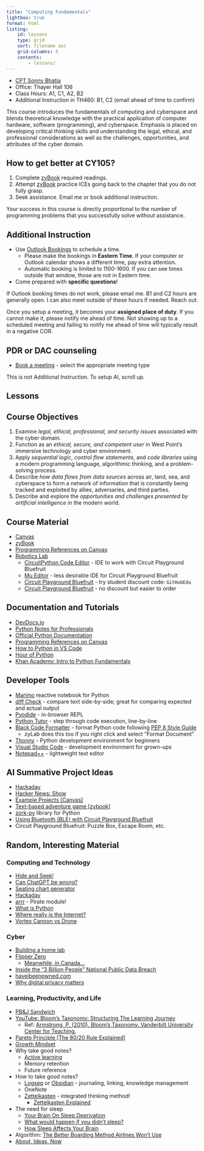 ```yaml
---
title: "Computing Fundamentals"
lightbox: true
format: html
listing:
    id: lessons
    type: grid
    sort: filename asc
    grid-columns: 5
    contents:
        - lessons/
---
```


- [CPT Sonny Bhatia](https://bhatia.dev/)
- Office: Thayer Hall 106
- Class Hours: A1, C1, A2, B2
- Additional Instruction in TH460: B1, C2 (email ahead of time to confirm)

This course introduces the fundamentals of computing and cyberspace and blends theoretical knowledge with the practical application of computer hardware, software (programming), and cyberspace. Emphasis is placed on developing critical thinking skills and understanding the legal, ethical, and professional considerations as well as the challenges, opportunities, and attributes of the cyber domain.


## How to get better at CY105?

1. Complete [zyBook](https://learn.zybooks.com/zybook/WESTPOINTCY105Fall2024) required readings.
1. Attempt [zyBook](https://learn.zybooks.com/zybook/WESTPOINTCY105Fall2024) practice ICEs going back to the chapter that you do not fully grasp.
1. Seek assistance. Email me or book additional instruction.

Your success in this course is directly proportional to the number of programming problems that you successfully solve without assistance.


## Additional Instruction

- Use [Outlook Bookings](https://outlook.office.com/bookwithme/user/eb7d00eba18d43f0a98c54dee80af31d@westpoint.edu/meetingtype/jltYy6M1Zk-gtINzpqM9Zw2) to schedule a time.
    - Please make the bookings in **Eastern Time**. If your computer or Outlook calendar shows a different time, pay extra attention.
    - Automatic booking is limited to 1100-1600. If you can see times outside that window, those are not in Eastern time.
- Come prepared with **specific questions**!

::: {.callout-note}
If Outlook booking times do not work, please email me. B1 and C2 hours are generally open. I can also meet outside of these hours if needed. Reach out.
:::

::: {.callout-warning}
Once you setup a meeting, it becomes your __assigned place of duty__. If you cannot make it, please notify me ahead of time. Not showing up to a scheduled meeting and failing to notify me ahead of time will typically result in a negative COR.
:::

## PDR or DAC counseling

- [Book a meeting](https://outlook.office.com/bookwithme/user/eb7d00eba18d43f0a98c54dee80af31d@westpoint.edu) - select the appropriate meeting type

::: {.callout-note}
This is not Additional Instruction. To setup AI, scroll up.
:::


## Lessons

::: {#lessons}
:::


## Course Objectives

1. Examine _legal, ethical, professional, and security issues_ associated with the cyber domain.
1. Function as an _ethical, secure, and competent user_ in West Point’s immersive technology and cyber environment.
1. Apply _sequential logic_, _control flow statements_, and _code libraries_ using a modern programming language, algorithmic thinking, and a problem-solving process.
1. Describe _how data flows from data sources_ across air, land, sea, and cyberspace to form a network of information that is constantly being tracked and exploited by allies, adversaries, and third parties.
1. Describe and explore the _opportunities and challenges presented by artificial intelligence_ in the modern world.


## Course Material
- [Canvas](https://westpoint.instructure.com/courses/7068)
- [zyBook](https://learn.zybooks.com/zybook/WESTPOINTCY105Fall2024/)
- [Programming References on Canvas](https://westpoint.instructure.com/courses/7068/pages/programming-references)
- [Robotics Lab](https://usma-eecs.github.io/CY105_Lab/index.html)
    - [CircuitPython Code Editor](https://code.circuitpython.org/) - IDE to work with Circuit Playground Bluefruit
    - [Mu Editor](https://codewith.mu/) - less desirable IDE for Circuit Playground Bluefruit
    - [Circuit Playground Bluefruit](https://www.adafruit.com/product/764) - try student discount code: `GitHubEdu`
    - [Circuit Playground Bluefruit](https://www.adafruit.com/product/4333) - no discount but easier to order

## Documentation and Tutorials
- [DevDocs.io](https://devdocs.io/python~3.12/)
- [Python Notes for Professionals](https://goalkicker.com/PythonBook/)
- [Official Python Documentation](https://docs.python.org/)
- [Programming References on Canvas](https://westpoint.instructure.com/courses/7068/pages/programming-references)
- [How to Python in VS Code](https://py-vscode.readthedocs.io/)
- [Hour of Python](https://hourofpython.com/)
- [Khan Academy: Intro to Python Fundamentals](https://www.khanacademy.org/computing/intro-to-python-fundamentals)

## Developer Tools
- [Marimo](https://marimo.app/) reactive notebook for Python
- [diff Check](https://diffcheck.io/) - compare text side-by-side; great for comparing expected and actual output
- [Pyodide](https://pyodide.org/en/stable/console.html) - in-browser REPL
- [Python Tutor](https://pythontutor.com/python-compiler.html) - step through code execution, line-by-line
- [Black Code Formatter](https://black.vercel.app/) - format Python code following [PEP 8 Style Guide](https://peps.python.org/pep-0008/)
    - zyLab does this too if you right click and select "Format Document"
- [Thonny](https://thonny.org/) - Python development environment for beginners
- [Visual Studio Code](https://code.visualstudio.com/) - development environment for grown-ups
- [Notepad++](https://notepad-plus-plus.org/) - lightweight text editor

## AI Summative Project Ideas

- [Hackaday](https://hackaday.com/)
- [Hacker News: Show](https://news.ycombinator.com/show)
- [Example Projects [Canvas]](https://westpoint.instructure.com/courses/7068/files/1911864/download)
- [Text-based adventure game [zybook]](https://learn.zybooks.com/zybook/WESTPOINTCY105Fall2024/chapter/17/section/1)
- [zork-py](https://github.com/iamjawa/zork-py) library for Python
- [Using Bluetooth (BLE) with Circuit Playground Bluefruit](https://github.com/adafruit/Adafruit_CircuitPython_BLE_Radio)
- Circuit Playground Bluefruit: Puzzle Box, Escape Room, etc.

## Random, Interesting Material

### Computing and Technology

- [Hide and Seek!](https://www.youtube.com/embed/Lu56xVlZ40M)
- [Can ChatGPT be wrong?](https://chatgpt.com/share/a329b032-7e1d-4568-be40-9227de866a8b)
- [Seating chart generator](https://gist.github.com/aadityabhatia/86077fea4ccd353bfb017df733a70d19)
- [Hackaday](https://hackaday.com/)
- [arrr](https://arrr.readthedocs.io/) - Pirate module!
- [What is Python](https://www.youtube.com/embed/x7X9w_GIm1s)
- [Where really is the Internet?](https://www.youtube.com/embed/Ve810FHZ1CQ)
- [Vortex Cannon vs Drone](https://www.youtube.com/embed/SrGENEXocJU)

### Cyber

- [Building a home lab](https://aj-labz.gitbook.io/aj-labz)
- [Flipper Zero](https://www.youtube.com/embed/nLIp4wd0oXs)
    - [Meanwhile, in Canada...](https://arstechnica.com/security/2024/02/canada-vows-to-ban-flipper-zero-device-in-crackdown-on-car-theft/)
- [Inside the "3 Billion People" National Public Data Breach](https://www.troyhunt.com/inside-the-3-billion-people-national-public-data-breach/)
- [haveibeenpwned.com](https://haveibeenpwned.com/)
- [Why digital privacy matters](https://www.privacyguides.org/en/basics/why-privacy-matters/)

### Learning, Productivity, and Life
- [PB&J Sandwich](https://www.youtube.com/watch?v=FN2RM-CHkuI)
- [YouTube: Bloom’s Taxonomy: Structuring The Learning Journey](https://www.youtube.com/embed/ayefSTAnCR8)
    - Ref: [Armstrong, P. (2010). Bloom’s Taxonomy. Vanderbilt University Center for Teaching.](https://cft.vanderbilt.edu/guides-sub-pages/blooms-taxonomy/)
- [Pareto Principle [The 80/20 Rule Explained]](https://www.youtube.com/embed/lsGwqk_agcQ)
- [Growth Mindset](https://www.youtube.com/embed/KUWn_TJTrnU)
- Why take good notes?
    - [Active learning](https://www.youtube.com/embed/xxVxgQJwV7w)
    - Memory retention
    - Future reference
- How to take good notes?
    - [Logseq](https://logseq.com/) or [Obsidian](https://obsidian.md/) - journaling, linking, knowledge management
    - OneNote
    - [Zettelkasten](https://zettelkasten.de/) - integrated thinking method!
        - [Zettelkasten Explained](https://www.youtube.com/embed/GpV47rUYk8I)
- The need for sleep
    - [Your Brain On Sleep Deprivation](https://www.youtube.com/embed/lvKrDsreUgM)
    - [What would happen if you didn’t sleep?](https://www.youtube.com/embed/dqONk48l5vY)
    - [How Sleep Affects Your Brain](https://www.youtube.com/embed/IzQ2siryQrM)
- Algorithm: [The Better Boarding Method Airlines Won't Use](https://www.youtube.com/embed/oAHbLRjF0vo)
- [About, Ideas, Now](https://aboutideasnow.com/)
